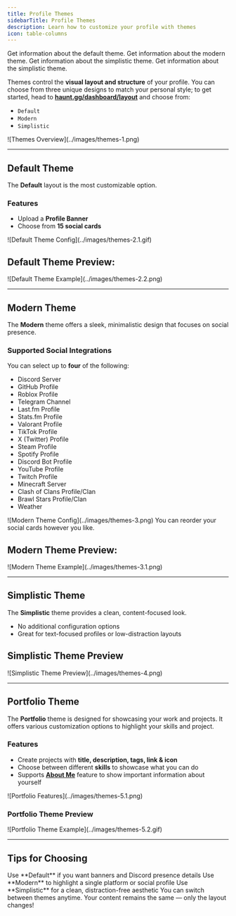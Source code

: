```yaml
---
title: Profile Themes
sidebarTitle: Profile Themes
description: Learn how to customize your profile with themes
icon: table-columns
---
```


<div className="mobile-only">
<Card title="Default Theme" icon="circle-1" href="../customization/themes#default-theme" horizontal>
Get information about the default theme.
</Card>

<Card title="Modern Theme" icon="circle-2" href="../customization/themes#modern-theme" horizontal>
Get information about the modern theme.
</Card>

<Card title="Simplistic Theme" icon="circle-3" href="../customization/themes#simplistic-theme" horizontal>
Get information about the simplistic theme.
</Card>

<Card title="Portfolio Theme" icon="circle-4" href="../customization/themes#portfolio-theme" horizontal>
Get information about the simplistic theme.
</Card>
</div>

Themes control the **visual layout and structure** of your profile. You can choose from three unique designs to match your personal style; to get started, head to [**haunt.gg/dashboard/layout**](https://haunt.gg/dashboard/layout) and choose from:

- `Default`
- `Modern`
- `Simplistic`

<Frame caption="Theme Selection Page">
  ![Themes Overview](../images/themes-1.png)
</Frame>

---

## Default Theme

The **Default** layout is the most customizable option.

### Features

- Upload a **Profile Banner**
- Choose from **15 social cards**

<Frame caption="Default Theme Configuration">
  ![Default Theme Config](../images/themes-2.1.gif)
</Frame>

## Default Theme Preview:

<Frame caption="Default Theme Preview">
  ![Default Theme Example](../images/themes-2.2.png)
</Frame>

---

## Modern Theme

The **Modern** theme offers a sleek, minimalistic design that focuses on social presence.

### Supported Social Integrations

You can select up to **four** of the following:

- Discord Server
- GitHub Profile
- Roblox Profile
- Telegram Channel
- Last.fm Profile
- Stats.fm Profile
- Valorant Profile
- TikTok Profile
- X (Twitter) Profile
- Steam Profile
- Spotify Profile
- Discord Bot Profile
- YouTube Profile
- Twitch Profile
- Minecraft Server
- Clash of Clans Profile/Clan
- Brawl Stars Profile/Clan
- Weather


<Frame caption="Modern Theme Configuration Options">
  ![Modern Theme Config](../images/themes-3.png)
</Frame>

<Info>
You can reorder your social cards however you like.
</Info>

## Modern Theme Preview:

<Frame caption="Modern Theme Preview">
  ![Modern Theme Example](../images/themes-3.1.png)
</Frame>

---

## Simplistic Theme

The **Simplistic** theme provides a clean, content-focused look.

- No additional configuration options
- Great for text-focused profiles or low-distraction layouts

## Simplistic Theme Preview

<Frame caption="Simplistic Theme Example">
  ![Simplistic Theme Preview](../images/themes-4.png)
</Frame>

---

## Portfolio Theme

The **Portfolio** theme is designed for showcasing your work and projects.
It offers various customization options to highlight your skills and project.

### Features

- Create projects with **title, description, tags, link & icon**
- Choose between different **skills** to showcase what you can do
- Supports [**About Me**](../customization/customization.mdx#about-me) feature to show important information about yourself

<Frame>
  ![Portfolio Features](../images/themes-5.1.png)
</Frame>

### Portfolio Theme Preview

<Frame>
  ![Portfolio Theme Example](../images/themes-5.2.gif)
</Frame>

---

## Tips for Choosing

<Checklist>
  <Check>Use **Default** if you want banners and Discord presence details</Check>
  <Check>Use **Modern** to highlight a single platform or social profile</Check>
  <Check>Use **Simplistic** for a clean, distraction-free aesthetic</Check>
</Checklist>

<Note>
You can switch between themes anytime. Your content remains the same — only the layout changes!
</Note>
